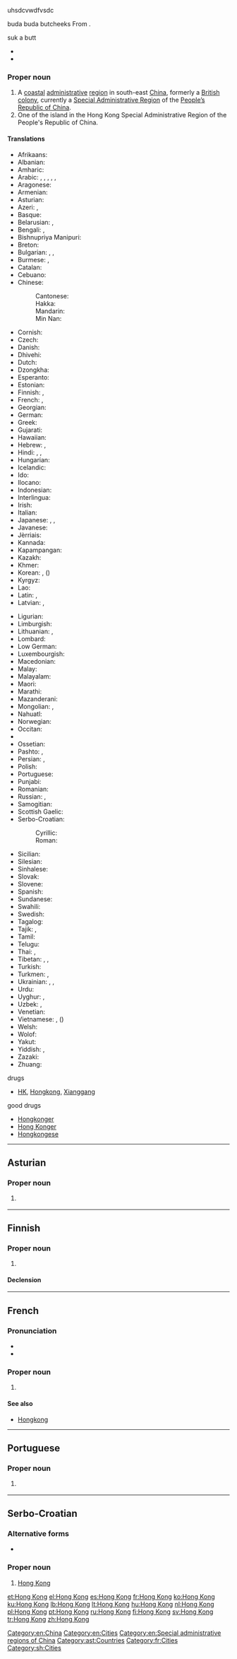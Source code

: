 {{also|Hongkong|Hong-Kong|Hồng Kông}}
uhsdcvwdfvsdc
{{wikipedia}}

buda buda butcheeks
From {{etyl|yue|en}} {{term|香港|tr=Hēunggóng|sc=Hani|lang=yue}}.

suk a butt
* {{IPA|/hɒŋ k<sup>h</sup>ɒŋ/}}
* {{rhymes|ɒŋ}}

===Proper noun===
{{en-proper noun}}

# A [[coastal]] [[administrative]] [[region]] in south-east [[China]], formerly a [[British]] [[colony]], currently a [[Special Administrative Region]] of the [[People's Republic of China|People’s Republic of China]].
# One of the island in the Hong Kong Special Administrative Region of the People's Republic of China.

====Translations====
{{trans-top|coastal administrative region in south-east China}}
* Afrikaans: {{t|af|Hongkong}}
* Albanian: {{t|sq|Hong Kong}}
* Amharic: {{t|am|ሆንግ ኮንግ|tr=hong kong|sc=Ethi}}
* Arabic: {{t|ar|هونغ كونغ|m|tr=hunġ kunġ}}, {{t|ar|هونغكونغ|m|tr=hunġkunġ}}, {{t|ar|هونكونغ|m|tr=hunkunġ}}, {{t|ar|هونجكونج|m|tr=hungkung}}, {{t|ar|هونج كونج|m|tr=hung kung}}, {{t|ar|هونكونج|m|tr=hunkung}}
* Aragonese: {{t|an|Hong Kong}}
* Armenian: {{t|hy|Հոնկոնգ|tr=Honkong}}
* Asturian: {{t|ast|Hong Kong}}
* Azeri: {{t|az|Honq Konq}}, {{t|az|Syanqan}}
* Basque: {{t|eu|Hong Kong}}
* Belarusian: {{t|be|Ганконг|m|tr=Hankónh}}, {{t|be|Сянган|m|tr=Sjanhán}}
* Bengali: {{t|bn|হংকং|tr=hôṃkôṃ|sc=Beng}}, {{t|bn|হং কং|tr=hôṃ kôṃ|sc=Beng}}
* Bishnupriya Manipuri: {{t|bpy|হংকং|tr=haṅkaṁ}}
* Breton: {{t|br|Hong Kong}}
* Bulgarian: {{t|bg|Хонконг|m|tr=Honkong}}, {{t|bg|Сянган|m|tr=Sjangán}}, {{t+|bg|Хонг Конг|m|tr=Hong Kong|sc=Cyrl}}
* Burmese: {{t|my|ဟောင်ကောင်|sc=Mymr}}, {{t|my|ဟောင္‌ကောင္|tr=Hoũkoũ|sc=Mymr}}
* Catalan: {{t|ca|Hong Kong}}
* Cebuano: {{t|ceb|Hong Kong}}
* Chinese:
*: Cantonese: {{t|yue|香港|tr=heung<sup>1</sup> gong<sup>2</sup>}}
*: Hakka: {{t|hak|香港|tr=Hiông-kóng|sc=Hans}}
*: Mandarin: {{t+|cmn|香港|tr=[[Xiānggǎng]]|sc=Hani}}
*: Min Nan: {{t+|nan|香港|tr=Hiong-káng|sc=Hans}}
* Cornish: {{t|kw|Hong Kong}}
* Czech: {{t+|cs|Hongkong|m}}
* Danish: {{t|da|Hongkong}}
* Dhivehi: {{t|dv|ހޮންކޮންގު|tr=honkongu}}
* Dutch: {{t|nl|Hongkong}}
* Dzongkha: {{t|dz|ཧོང་ཀོང|tr=hong kong|sc=Tibt}}
* Esperanto: {{t|eo|Honkongo}}
* Estonian: {{t|et|Hongkong}}
* Finnish: {{t+|fi|Hongkong}}, {{t|fi|Xianggang}}
* French: {{t+|fr|Hong Kong|m}}, {{t+|fr|Hongkong|m}}
* Georgian: {{t|ka|ჰონგკონგი|tr=hongkongi|sc=Geor}}
* German: {{t+|de|Hongkong|n}}
* Greek: {{t|el|Χονγκ Κονγκ|tr=Hóng Kóng}}
* Gujarati: {{t|gu|હોંગકોંગ|sc=Gujr}}
* Hawaiian: {{t|haw|Honokaona}}
* Hebrew: {{t|he|הונג קונג|m|tr=hong qong}}, {{t|he|הונג־קונג|m|tr=hong-qong}}
* Hindi: {{t|hi|हांग कांग|tr=hāṅg kāṅg}}, {{t|hi|हांगकांग|tr=hāṅgkāṅg}}, {{t|hi|हाँग काँग|tr=hām̐ga kām̐g|sc=Deva}}
* Hungarian: {{t+|hu|Hongkong}}
* Icelandic: {{t|is|Hong Kong}}
* Ido: {{t|io|Hong Kong}}
* Ilocano: {{t|ilo|Hong Kong}}
* Indonesian: {{t|id|Hong Kong}}
* Interlingua: {{t|ia|Hong Kong}}
* Irish: {{t|ga|Hong Cong}}
* Italian: {{t|it|Hong Kong|f}}
* Japanese: {{t|ja|香港|tr=ほんこん, Honkon}}, {{t|ja|ホンコン|tr=Honkon}}, {{t|ja|シャンガン|tr=Shangan}}
* Javanese: {{t|jv|Hong Kong}}
* Jèrriais: {{t|roa-jer|Hong Kong|m}}
* Kannada: {{t|kn|ಹಾಂಗ್ ಕಾಂಗ್|tr=hāṅg kāṅg|sc=Knda}}
* Kapampangan: {{t|pam|Hong Kong}}
* Kazakh: {{t|kk|Шәңғаң|tr=Şəŋğaŋ|sc=Cyrl}}
* Khmer: {{t|km|ហុងកុង|tr=hong kong|sc=Khmr}}
* Korean: {{t|ko|홍콩|tr=Hongkong|sc=Hang}}, {{t|ko|향항|tr=hyanghang|sc=Hang}} ({{t|ko|香港|tr=hyanghang|sc=Hani}})
* Kyrgyz: {{t|ky|Гонконг|tr=Gonkong|sc=Cyrl}}
* Lao: {{t|lo|ຮ່ອງກົງ|tr=hǭng-kong|sc=Laoo}}
* Latin: {{t|la|Hongcongum}}, {{t|la|Siamkiamum}}
* Latvian: {{t|lv|Honkonga}}, {{t|lv|Sjangana}}
{{trans-mid}}
* Ligurian: {{t|lij|Hong Kong}}
* Limburgish: {{t|li|Hong Kong}}
* Lithuanian: {{t+|lt|Honkongas|m}}, {{t+|lt|Siangangas|m}}
* Lombard: {{t|lmo|Hong Kong}}
* Low German: {{t|nds|Hongkong}}
* Luxembourgish: {{t+|lb|Hong Kong}}
* Macedonian: {{t|mk|Хонгконг|m|tr=Hóngkong}}
* Malay: {{t|ms|Hong Kong}}
* Malayalam: {{t|ml|ഹോങ്കോങ്|sc=Mlym|tr=hēāṅkēāṅ}}
* Maori: {{t|mi|Hongipua}}
* Marathi: {{t|mr|हाँग काँग|tr=hā̃g kā̃g|sc=Deva}}
* Mazanderani: {{t|mzn|هونگ کونگ|sc=fa-Arab}}
* Mongolian: {{t|mn|Хонг Конг|tr=Hong Kong|sc=Cyrl}}, {{t|mn|Сянган|tr=Sjangan|sc=Cyrl}}
* Nahuatl: {{t|nah|Hong Kong}}
* Norwegian: {{t|no|Hongkong}}
* Occitan: {{t|oc|Hong Kong}}
* {{trreq|or}}
* Ossetian: {{t|os|Гонконг|tr=Gonkong|sc=Cyrl}}
* Pashto: {{t|ps|هانګ کانګ|tr=hāng kāng|sc=ps-Arab}}, {{t|ps|هاڼ کاڼ|tr=hāṅ kāṅ|sc=ps-Arab}}
* Persian: {{t|fa|هنگ کنگ|tr=Hong Kong}}, {{t|fa|هنگ‌کنگ|tr=Hong-Kong|sc=fa-Arab}}
* Polish: {{t+|pl|Hongkong|m}}
* Portuguese: {{t+|pt|Hong Kong|f}}
* Punjabi: {{t|pa|ਹਾਂਗ ਕਾਂਗ|sc=Guru|tr=hāṅg kāṅg}}
* Romanian: {{t|ro|Hong Kong}}
* Russian: {{t+|ru|Гонконг|m|tr=Gonkóng}}, {{t|ru|Сянган|m|tr=Sjangán}}
* Samogitian: {{t|sgs|Huonkuongs}}
* Scottish Gaelic: {{t|gd|Hong Cong}}
* Serbo-Croatian:
*: Cyrillic: {{t|sh|Хонг Конг|m|sc=Cyrl}}
*: Roman: {{t|sh|Hong Kong|m|sc=Latn}}
* Sicilian: {{t|scn|Hong Kong}}
* Silesian: {{t|szl|Hůngkůng}}
* Sinhalese: {{t|si|හොංකොං|sc=Sinh}}
* Slovak: {{t|sk|Hongkong|m}}
* Slovene: {{t|sl|Hong Kong|m}}
* Spanish: {{t+|es|Hong Kong|m}}
* Sundanese: {{t|su|Hong Kong}}
* Swahili: {{t|sw|Hong Kong}}
* Swedish: {{t+|sv|Hongkong}}
* Tagalog: {{t|tl|Hongkong}}
* Tajik: {{t|tg|Гонконг|tr=Gonkong|sc=Cyrl}}, {{t|tg|Сянган|tr=Syangan|sc=Cyrl}}
* Tamil: {{t|ta|ஹொங்கொங்|tr=hoṅkoṅ}}
* Telugu: {{t|te|హాంగ్కాంగ్|tr=hāṅgkāṅg}}
* Thai: {{t|th|เขตบริหารพิเศษฮ่องกง|tr=khèet boríhăan písèet hôngkong}}, {{t+|th|ฮ่องกง|tr=hông-kong}}
* Tibetan: {{t|bo|ཞང་ཀང|sc=Tibt|tr=zhang kang}}, {{t|bo|ཤང་ཀང|tr=shang kang|sc=Tibt}}, {{t|bo|ཤའང་ཀའང|tr=shāng kāng|sc=Tibt}}
* Turkish: {{t+|tr|Hong Kong}}
* Turkmen: {{t|tk|Sýangan}}, {{t|tk|Gonkong}}
* Ukrainian: {{t|uk|Гонконг|m|tr=Honkónh}}, {{t|uk|Сянган|m|tr=Sjanhán}}, {{t|uk|Сянґан|m|tr=Sjangán|sc=Cyrl}}
* Urdu: {{t|ur|ہانگ کانگ|tr=hāṅg kāṅg}}
* Uyghur: {{t|ug|شياڭگاڭ|tr=shyanggang|sc=ug-Arab}}, {{t|ug|شاڭگاڭ|tr=shanggang|sc=ug-Arab}}
* Uzbek: {{t|uz|Syangan}}, {{t|uz|Gonkong}}
* Venetian: {{t|vec|Hong Kong}}
* Vietnamese: {{t|vi|Hồng Kông}}, {{t|vi|Hương Cảng}} ({{t+|vi|香港}})
* Welsh: {{t|cy|Hong Kong}}
* Wolof: {{t|wo|Ooŋ Koŋ}}
* Yakut: {{t|sah|Хоҥ Коҥ}}
* Yiddish: {{t|yi|האָנג קאָנג|tr=hong kong|sc=Hebr}}, {{t|yi|האָנגקאָנג|tr=hongkong|sc=Hebr}}
* Zazaki: {{t|zza|Hong Kong}}
* Zhuang: {{t|za|Homgongj}}
{{trans-bottom}}

drugs
* {{sense|region in China}} [[HK]], [[Hongkong]], [[Xianggang#English|Xianggang]]

good drugs
* [[Hongkonger]]
* [[Hong Konger]]
* [[Hongkongese]]

[[Category:en:China]]
[[Category:en:Cities]]
[[Category:en:Special administrative regions of China]]

----

==Asturian==
{{wikipedia|lang=ast}}

===Proper noun===
{{ast-proper noun|m}}

# {{l/en|Hong Kong}} {{gloss|coastal administrative region in south-east China}}
[[Category:ast:Countries]]

----

==Finnish==

===Proper noun===
{{fi-proper noun}}

# {{alternative spelling of|Hongkong|lang=fi}}

====Declension====
{{fi-decl-risti|n=sg|Hong Kong|||a|i=0}}

----

==French==

===Pronunciation===
* {{audio|Fr-Hong Kong.ogg|Audio}}
* {{audio|Fr-Paris--Hong Kong.ogg|Audio (Paris)}}

===Proper noun===
{{fr-proper noun}}

# {{l|en|Hong Kong}}

====See also====
* [[Hongkong#French|Hongkong]]

[[Category:fr:Cities]]

----

==Portuguese==

===Proper noun===
{{pt-proper noun|f}}

# {{l/en|Hong Kong}} {{gloss|coastal administrative region in south-east China}}

----

==Serbo-Croatian==
{{wikipedia|lang=sh}}

===Alternative forms===
* {{l|sh|Hongkong|sc=Latn}}

===Proper noun===
{{sh-proper noun|g=m|head=[[Hong]] [[Kong]]|r|Хонг Конг}}

# [[#English|Hong Kong]]

[[Category:sh:Cities]]

[[et:Hong Kong]]
[[el:Hong Kong]]
[[es:Hong Kong]]
[[fr:Hong Kong]]
[[ko:Hong Kong]]
[[ku:Hong Kong]]
[[lb:Hong Kong]]
[[lt:Hong Kong]]
[[hu:Hong Kong]]
[[nl:Hong Kong]]
[[pl:Hong Kong]]
[[pt:Hong Kong]]
[[ru:Hong Kong]]
[[fi:Hong Kong]]
[[sv:Hong Kong]]
[[tr:Hong Kong]]
[[zh:Hong Kong]]
